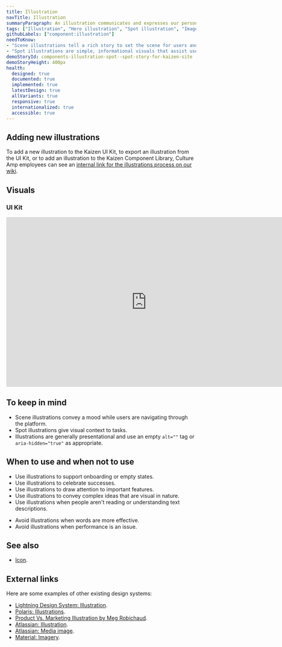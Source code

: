 ```yaml
---
title: Illustration
navTitle: Illustration
summaryParagraph: An illustration communicates and expresses our personality through visuals.
tags: ["Illustration", "Hero illustration", "Spot illustration", "Imagery", "Graphics"]
githubLabels: ["component:illustration"]
needToKnow:
- "Scene illustrations tell a rich story to set the scene for users and let them know what's possible."
- "Spot illustrations are simple, informational visuals that assist users in their task."
demoStoryId: components-illustration-spot--spot-story-for-kaizen-site
demoStoryHeight: 400px
health:
  designed: true
  documented: true
  implemented: true
  latestDesign: true
  allVariants: true
  responsive: true
  internationalized: true
  accessible: true
---
```



## Adding new illustrations

To add a new illustration to the Kaizen UI Kit, to export an illustration from the UI Kit, or to add an illustration to the Kaizen Component Library, Culture Amp employees can see an [internal link for the illustrations process on our wiki](https://cultureamp.atlassian.net/wiki/spaces/Prod/pages/1429995856/How+to+add+new+illustrations+to+Kaizen).

## Visuals

### UI Kit

<iframe style="border: none;" width="744" height="450" src="https://www.figma.com/embed?embed_host=share&url=https%3A%2F%2Fwww.figma.com%2Ffile%2FeZKEE5kXbEMY3lx84oz8iN%2F%25E2%259D%25A4%25EF%25B8%258F-UI-Kit-Heart%3Fnode-id%3D1929%253A13022" allowfullscreen></iframe>

## To keep in mind

- Scene illustrations convey a mood while users are navigating through the platform.
- Spot illustrations give visual context to tasks.
- Illustrations are generally presentational and use an empty `alt=""` tag or `aria-hidden="true"` as appropriate.

## When to use and when not to use

<WhenToUseAndWhenNotToUse>
<WhenToUse>

- Use illustrations to support onboarding or empty states.
- Use illustrations to celebrate successes.
- Use illustrations to draw attention to important features.
- Use illustrations to convey complex ideas that are visual in nature.
- Use illustrations when people aren't reading or understanding text descriptions.

</WhenToUse>
<WhenNotToUse>

- Avoid illustrations when words are more effective.
- Avoid illustrations when performance is an issue.

</WhenNotToUse>
</WhenToUseAndWhenNotToUse>

## See also

- [Icon](/components/icon).

## External links

Here are some examples of other existing design systems:

- [Lightning Design System: Illustration](https://www.lightningdesignsystem.com/components/illustration/#site-main-content).
- [Polaris: Illustrations](https://polaris.shopify.com/design/illustrations).
- [Product Vs. Marketing Illustration by Meg Robichaud](https://ux.shopify.com/product-vs-marketing-illustration-7ac474dfe2ed).
- [Atlassian: Illustration](https://www.atlassian.design/guidelines/marketing/foundations/illustrations).
- [Atlassian: Media image](https://atlaskit.atlassian.com/packages/media/media-image).
- [Material: Imagery](https://material.io/design/communication/imagery.html#).

